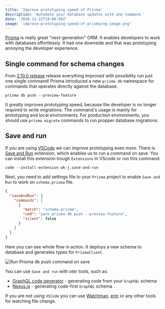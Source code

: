 ```yaml
---
title: 'Improve prototyping speed of Prisma'
description: 'Automate your database updates with one command.'
date: '2020-11-22T18:00:00Z'
image: 'improve-prototyping-speed-of-prisma/og-image.png'
---
```


[Prisma](https://www.prisma.io/) is really great "next-generation" ORM. It enables developers to work with databases effortlessly. It had one downside and that was prototyping annoying the developer experience.

## Single command for schema changes

From [2.10.0 release](https://github.com/prisma/prisma/releases/tag/2.10.0) release everything improved with possibility run just one single command! Prisma introduced a new `prisma db` namespace for commands that operates directly against the database.

```terminal
prisma db push --preview-feature
```

It greatly improves prototyping speed, because the developer is no longer required to write migrations. The command's usage is mainly for prototyping and local environments. For production environments, you should use `prisma migrate` commands to run propper database migrations.

## Save and run

If you are using [VSCode](https://code.visualstudio.com/) we can improve prototyping even more. There is [Save and Run](https://marketplace.visualstudio.com/items?itemName=wk-j.save-and-run) extension, which enables us to run a command on save. You can install this extension trough `Extensions` in VScode or run this command:

```terminal
code --install-extension wk-j.save-and-run
```

Next, you need to add settings file to your `Prisma` project to enable `Save and Run` to work on `schema.prisma` file.

```json showLineNumbers title=".vscode/settings.json"
{
  "saveAndRun": {
    "commands": [
      {
        "match": "schema.prisma",
        "cmd": "yarn prisma db push --preview-feature",
        "silent": false
      }
    ]
  }
}
```

Here you can see whole flow in action. It deploys a new schema to database and generates types for `PrismaClient`.

![Run Prisma db push command on save](/improve-prototyping-speed-of-prisma/run-on-save-prisma.gif)

You can use `Save and run` with oter tools, such as:

- [GraphQL code generator](https://graphql-code-generator.com/) - generating code from your `GraphQL` schema
- [Nexus.js](https://nexusjs.org/) - generating code-first `GraphQL` schema

If you are not using `VSCode` you can use [Watchman](https://facebook.github.io/watchman/), [entr](https://github.com/eradman/entr) or any other tools for watching file change.
